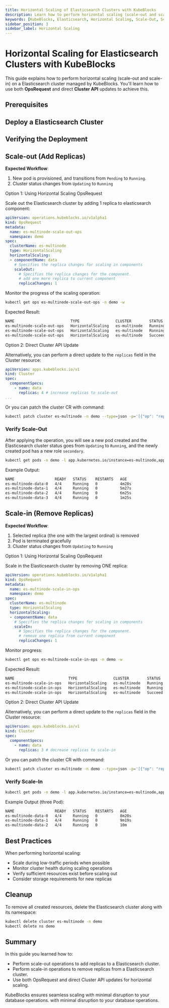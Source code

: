 ```yaml
---
title: Horizontal Scaling of Elasticsearch Clusters with KubeBlocks
description: Learn how to perform horizontal scaling (scale-out and scale-in) on a Elasticsearch cluster managed by KubeBlocks using OpsRequest and direct Cluster API updates.
keywords: [KubeBlocks, Elasticsearch, Horizontal Scaling, Scale-Out, Scale-In, Kubernetes]
sidebar_position: 3
sidebar_label: Horizontal Scaling
---
```





# Horizontal Scaling for Elasticsearch Clusters with KubeBlocks

This guide explains how to perform horizontal scaling (scale-out and scale-in) on a Elasticsearch cluster managed by KubeBlocks. You'll learn how to use both **OpsRequest** and direct **Cluster API** updates to achieve this.

## Prerequisites


<Prerequisites />

## Deploy a Elasticsearch  Cluster


<CreateCluster />

## Verifying the Deployment


<VerifyCluster />


## Scale-out (Add Replicas)

**Expected Workflow**:

1. New pod is provisioned, and transitions from `Pending` to `Running`.
2. Cluster status changes from `Updating` to `Running`


<Tabs>

  <TabItem value="opsRequest" label="OpsRequest API" default>

  Option 1: Using Horizontal Scaling OpsRequest

  Scale out the Elasticsearch cluster by adding 1 replica to elasticsearch component:

  ```yaml
  apiVersion: operations.kubeblocks.io/v1alpha1
  kind: OpsRequest
  metadata:
    name: es-multinode-scale-out-ops
    namespace: demo
  spec:
    clusterName: es-multinode
    type: HorizontalScaling
    horizontalScaling:
    - componentName: data
      # Specifies the replica changes for scaling in components
      scaleOut:
        # Specifies the replica changes for the component.
        # add one more replica to current component
        replicaChanges: 1
  ```

  Monitor the progress of the scaling operation:

  ```bash
  kubectl get ops es-multinode-scale-out-ops -n demo -w
  ```

  Expected Result:
  ```bash
  NAME                         TYPE                CLUSTER        STATUS    PROGRESS   AGE
  es-multinode-scale-out-ops   HorizontalScaling   es-multinode   Running   0/1        9s
  es-multinode-scale-out-ops   HorizontalScaling   es-multinode   Running   1/1        16s
  es-multinode-scale-out-ops   HorizontalScaling   es-multinode   Succeed   1/1        16s
  ```
  </TabItem>

  <TabItem value="ClusterAPI" label="Cluster API">

  Option 2: Direct Cluster API Update

  Alternatively, you can perform a direct update to the `replicas` field in the Cluster resource:

  ```yaml
  apiVersion: apps.kubeblocks.io/v1
  kind: Cluster
  spec:
    componentSpecs:
      - name: data
        replicas: 4 # increase replicas to scale-out
  ...
  ```

  Or you can patch the cluster CR with command:

  ```bash
  kubectl patch cluster es-multinode -n demo --type=json -p='[{"op": "replace", "path": "/spec/componentSpecs/0/replicas", "value": 4}]'
  ```
  </TabItem>
</Tabs>

### Verify Scale-Out

After applying the operation, you will see a new pod created and the Elasticsearch cluster status goes from `Updating` to `Running`, and the newly created pod has a new role `secondary`.

```bash
kubectl get pods -n demo -l app.kubernetes.io/instance=es-multinode,apps.kubeblocks.io/component-name=data
```

Example Output:
```bash
NAME                  READY   STATUS    RESTARTS   AGE
es-multinode-data-0   4/4     Running   0          4m28s
es-multinode-data-1   4/4     Running   0          5m27s
es-multinode-data-2   4/4     Running   0          6m25s
es-multinode-data-3   4/4     Running   0          1m25s
```

## Scale-in (Remove Replicas)

**Expected Workflow**:

1. Selected replica (the one with the largest ordinal) is removed
3. Pod is terminated gracefully
4. Cluster status changes from `Updating` to `Running`

<Tabs>

  <TabItem value="opsRequest" label="OpsRequest API" default>

  Option 1: Using Horizontal Scaling OpsRequest

  Scale in the Elasticsearch cluster by removing ONE replica:

  ```yaml
  apiVersion: operations.kubeblocks.io/v1alpha1
  kind: OpsRequest
  metadata:
    name: es-multinode-scale-in-ops
    namespace: demo
  spec:
    clusterName: es-multinode
    type: HorizontalScaling
    horizontalScaling:
    - componentName: data
      # Specifies the replica changes for scaling in components
      scaleIn:
        # Specifies the replica changes for the component.
        # remove one replica from current component
        replicaChanges: 1
  ```

  Monitor progress:
  ```bash
  kubectl get ops es-multinode-scale-in-ops -n demo -w
  ```

  Expected Result:
  ```bash
  NAME                        TYPE                CLUSTER        STATUS    PROGRESS   AGE
  es-multinode-scale-in-ops   HorizontalScaling   es-multinode   Running   0/1        8s
  es-multinode-scale-in-ops   HorizontalScaling   es-multinode   Running   1/1        24s
  es-multinode-scale-in-ops   HorizontalScaling   es-multinode   Succeed   1/1        24s
  ```
  </TabItem>

  <TabItem value="ClusterAPI" label="Cluster API">

  Option 2: Direct Cluster API Update

  Alternatively, you can perform a direct update to the `replicas` field in the Cluster resource:

  ```yaml
  apiVersion: apps.kubeblocks.io/v1
  kind: Cluster
  spec:
    componentSpecs:
      - name: data
        replicas: 3 # decrease replicas to scale-in
  ```

  Or you can patch the cluster CR with command:

  ```bash
  kubectl patch cluster es-multinode -n demo --type=json -p='[{"op": "replace", "path": "/spec/componentSpecs/0/replicas", "value": 3}]'
  ```
  </TabItem>

</Tabs>

### Verify Scale-In

```bash
kubectl get pods -n demo -l app.kubernetes.io/instance=es-multinode,apps.kubeblocks.io/component-name=data
```

Example Output (three Pod):
```bash
NAME                  READY   STATUS    RESTARTS   AGE
es-multinode-data-0   4/4     Running   0          8m20s
es-multinode-data-1   4/4     Running   0          9m19s
es-multinode-data-2   4/4     Running   0          10m
```

## Best Practices

When performing horizontal scaling:
- Scale during low-traffic periods when possible
- Monitor cluster health during scaling operations
- Verify sufficient resources exist before scaling out
- Consider storage requirements for new replicas

## Cleanup
To remove all created resources, delete the Elasticsearch cluster along with its namespace:
```bash
kubectl delete cluster es-multinode -n demo
kubectl delete ns demo
```

## Summary
In this guide you learned how to:
- Perform scale-out operations to add replicas to a Elasticsearch cluster.
- Perform scale-in operations to remove replicas from a Elasticsearch cluster.
- Use both OpsRequest and direct Cluster API updates for horizontal scaling.

KubeBlocks ensures seamless scaling with minimal disruption to your database operations. with minimal disruption to your database operations.
